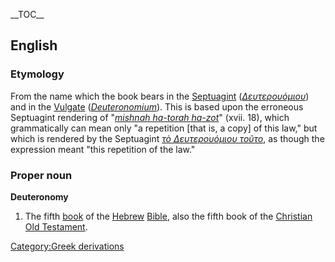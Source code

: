 {{Bible|4|Leviticus|Joshua}}
__TOC__
==English==
=== Etymology ===
From the name which the book bears in the [[Septuagint]] (''[[Δευτερουόμιου]]'') and in the [[Vulgate]] (''[[Deuteronomium]]''). This is based upon the erroneous Septuagint rendering of "''[[mishnah ha-torah ha-zot]]''" (xvii. 18), which grammatically can mean only "a repetition [that is, a copy] of this law," but which is rendered by the Septuagint ''[[τὸ Δευτερουόμιου τοῦτο]]'', as though the expression meant "this repetition of the law." 

===Proper noun===
'''Deuteronomy'''
#The fifth [[book]] of the [[Hebrew]] [[Bible]], also the fifth book of the [[Christian]] [[Old Testament]].
[[Category:Greek derivations]]